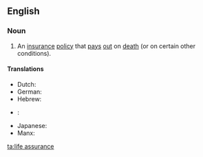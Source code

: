 ==English==

===Noun===
{{en-noun|head=[[life]] [[assurance]]|-}}

# An [[insurance]] [[policy]] that [[pay]]s [[out]] on [[death]] (or on certain other conditions).

====Translations====
{{trans-top|insurance policy}}
* Dutch: {{t|nl|levensverzekering|f}}
* German: {{t+|de|Lebensversicherung|f}}
* Hebrew: {{t|he|בטחון חי|m|sc=Hebr}}
{{trans-mid}}
* {{ttbc|id}}: {{t|id|[[asuransi]] [[jiwa]]}} <!-- was "[[asuransi]] [[jiwa]]" - assumed sum-of-parts; if an idiom, remove the wikilinks to the individual words. see [[User:Kephir/gadgets/xte#Translation_fixing]] -->
* Japanese: {{t+|ja|生命保険|tr=せいめいほけん, seimei-hoken|sc=Jpan}}
* Manx: {{t|gv|urryssaght seihill|f}}
{{trans-bottom}}
[[ta:life assurance]]